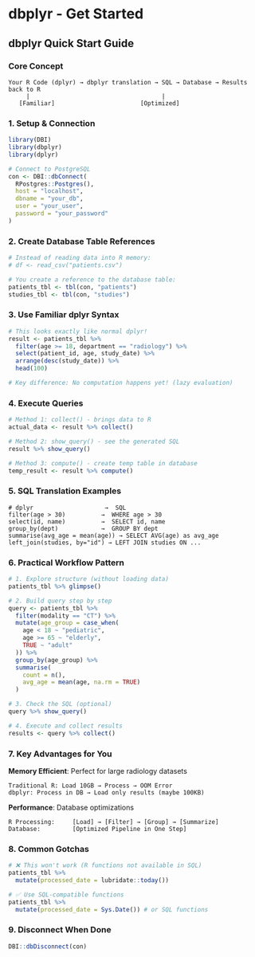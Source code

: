 # dbplyr - Get Started

## dbplyr Quick Start Guide

### Core Concept
```
Your R Code (dplyr) → dbplyr translation → SQL → Database → Results back to R
     |                                     |
   [Familiar]                        [Optimized]
```

### 1. Setup & Connection

```r
library(DBI)
library(dbplyr)
library(dplyr)

# Connect to PostgreSQL
con <- DBI::dbConnect(
  RPostgres::Postgres(),
  host = "localhost",
  dbname = "your_db",
  user = "your_user",
  password = "your_password"
)
```

### 2. Create Database Table References

```r
# Instead of reading data into R memory:
# df <- read_csv("patients.csv")

# You create a reference to the database table:
patients_tbl <- tbl(con, "patients")
studies_tbl <- tbl(con, "studies")
```

### 3. Use Familiar dplyr Syntax

```r
# This looks exactly like normal dplyr!
result <- patients_tbl %>%
  filter(age >= 18, department == "radiology") %>%
  select(patient_id, age, study_date) %>%
  arrange(desc(study_date)) %>%
  head(100)

# Key difference: No computation happens yet! (lazy evaluation)
```

### 4. Execute Queries

```r
# Method 1: collect() - brings data to R
actual_data <- result %>% collect()

# Method 2: show_query() - see the generated SQL
result %>% show_query()

# Method 3: compute() - create temp table in database
temp_result <- result %>% compute()
```

### 5. SQL Translation Examples

```
# dplyr                    →  SQL
filter(age > 30)          →  WHERE age > 30
select(id, name)          →  SELECT id, name  
group_by(dept)            →  GROUP BY dept
summarise(avg_age = mean(age)) → SELECT AVG(age) as avg_age
left_join(studies, by="id") → LEFT JOIN studies ON ...
```

### 6. Practical Workflow Pattern

```r
# 1. Explore structure (without loading data)
patients_tbl %>% glimpse()

# 2. Build query step by step
query <- patients_tbl %>%
  filter(modality == "CT") %>%
  mutate(age_group = case_when(
    age < 18 ~ "pediatric",
    age >= 65 ~ "elderly", 
    TRUE ~ "adult"
  )) %>%
  group_by(age_group) %>%
  summarise(
    count = n(),
    avg_age = mean(age, na.rm = TRUE)
  )

# 3. Check the SQL (optional)
query %>% show_query()

# 4. Execute and collect results
results <- query %>% collect()
```

### 7. Key Advantages for You

**Memory Efficient**: Perfect for large radiology datasets
```
Traditional R: Load 10GB → Process → OOM Error
dbplyr: Process in DB → Load only results (maybe 100KB)
```

**Performance**: Database optimizations
```
R Processing:     [Load] → [Filter] → [Group] → [Summarize]
Database:         [Optimized Pipeline in One Step]
```

### 8. Common Gotchas

```r
# ❌ This won't work (R functions not available in SQL)
patients_tbl %>% 
  mutate(processed_date = lubridate::today())

# ✅ Use SQL-compatible functions
patients_tbl %>% 
  mutate(processed_date = Sys.Date()) # or SQL functions
```

### 9. Disconnect When Done

```r
DBI::dbDisconnect(con)
```